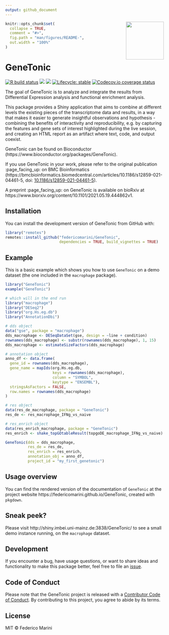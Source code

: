 ```yaml
---
output: github_document
---
```


<img src="inst/www/GeneTonic.png" align="right" alt="" width="120" />

<!-- README.md is generated from README.Rmd. Please edit that file -->

```r
knitr::opts_chunk$set(
  collapse = TRUE,
  comment = "#>",
  fig.path = "man/figures/README-",
  out.width = "100%"
)
```

# GeneTonic

<!-- badges: start -->
[![R build status](https://github.com/federicomarini/GeneTonic/workflows/R-CMD-check/badge.svg)](https://github.com/federicomarini/GeneTonic/actions)
[![](https://bioconductor.org/shields/build/devel/bioc/GeneTonic.svg)](https://bioconductor.org/checkResults/devel/bioc-LATEST/GeneTonic/)
[![](https://img.shields.io/github/last-commit/federicomarini/GeneTonic.svg)](https://github.com/federicomarini/GeneTonic/commits/master)
[![Lifecycle: stable](https://img.shields.io/badge/lifecycle-stable-brightgreen.svg)](https://www.tidyverse.org/lifecycle/#stable)
[![Codecov.io coverage status](https://codecov.io/github/federicomarini/GeneTonic/coverage.svg?branch=master)](https://codecov.io/github/federicomarini/GeneTonic)
<!-- badges: end -->

The goal of GeneTonic is to analyze and integrate the results from Differential Expression analysis and functional enrichment analysis.

This package provides a Shiny application that aims to combine at different levels the existing pieces of the transcriptome data and results, in a way that makes it easier to generate insightful observations and hypothesis - combining the benefits of interactivity and reproducibility, e.g. by capturing the features and gene sets of interest highlighted during the live session, and creating an HTML report as an artifact where text, code, and output coexist.

GeneTonic can be found on Bioconductor (https://www.bioconductor.org/packages/GeneTonic).

If you use GeneTonic in your work, please refer to the original publication :page_facing_up: on BMC Bioinformatics (https://bmcbioinformatics.biomedcentral.com/articles/10.1186/s12859-021-04461-5, doi: [10.1186/s12859-021-04461-5](https://doi.org/10.1186/s12859-021-04461-5)).

A preprint :page_facing_up: on GeneTonic is available on bioRxiv at https://www.biorxiv.org/content/10.1101/2021.05.19.444862v1.

## Installation

You can install the development version of GeneTonic from GitHub with:

```r
library("remotes")
remotes::install_github("federicomarini/GeneTonic", 
                        dependencies = TRUE, build_vignettes = TRUE)
```

## Example

This is a basic example which shows you how to use `GeneTonic` on a demo dataset (the one included in the `macrophage` package).

```r
library("GeneTonic")
example("GeneTonic")

# which will in the end run
library("macrophage")
library("DESeq2")
library("org.Hs.eg.db")
library("AnnotationDbi")

# dds object
data("gse", package = "macrophage")
dds_macrophage <- DESeqDataSet(gse, design = ~line + condition)
rownames(dds_macrophage) <- substr(rownames(dds_macrophage), 1, 15)
dds_macrophage <- estimateSizeFactors(dds_macrophage)

# annotation object
anno_df <- data.frame(
  gene_id = rownames(dds_macrophage),
  gene_name = mapIds(org.Hs.eg.db,
                     keys = rownames(dds_macrophage),
                     column = "SYMBOL",
                     keytype = "ENSEMBL"),
  stringsAsFactors = FALSE,
  row.names = rownames(dds_macrophage)
)

# res object
data(res_de_macrophage, package = "GeneTonic")
res_de <- res_macrophage_IFNg_vs_naive

# res_enrich object
data(res_enrich_macrophage, package = "GeneTonic")
res_enrich <- shake_topGOtableResult(topgoDE_macrophage_IFNg_vs_naive)

GeneTonic(dds = dds_macrophage,
          res_de = res_de,
          res_enrich = res_enrich,
          annotation_obj = anno_df,
          project_id = "my_first_genetonic")
```

## Usage overview

You can find the rendered version of the documentation of `GeneTonic` at the project website https://federicomarini.github.io/GeneTonic, created with `pkgdown`.

## Sneak peek?

Please visit http://shiny.imbei.uni-mainz.de:3838/GeneTonic/ to see a small demo instance running, on the `macrophage` dataset.

## Development

If you encounter a bug, have usage questions, or want to share ideas and functionality to make this package better, feel free to file an [issue](https://github.com/federicomarini/GeneTonic/issues).

## Code of Conduct

Please note that the GeneTonic project is released with a [Contributor Code of Conduct](https://contributor-covenant.org/version/2/0/CODE_OF_CONDUCT.html). By contributing to this project, you agree to abide by its terms.

## License

MIT &copy; Federico Marini
